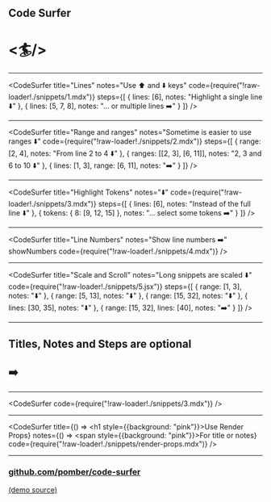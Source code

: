 
## Code Surfer

# <🏄/>

---

<CodeSurfer
  title="Lines"
  notes="Use ⬆️ and ⬇️ keys"
  code={require("!raw-loader!./snippets/1.mdx")}
  steps={[
    { lines: [6], notes: "Highlight a single line ⬇️" },
    { lines: [5, 7, 8], notes: "... or multiple lines ➡️" }
  ]}
/>

---

<CodeSurfer
  title="Range and ranges"
  notes="Sometime is easier to use ranges ⬇️"
  code={require("!raw-loader!./snippets/2.mdx")}
  steps={[
    { range: [2, 4], notes: "From line 2 to 4 ⬇️" },
    { ranges: [[2, 3], [6, 11]], notes: "2, 3 and 6 to 10 ⬇️" },
    { lines: [1, 3], range: [6, 11], notes: "➡️" }
  ]}
/>

---

<CodeSurfer
  title="Highlight Tokens"
  notes="⬇️"
  code={require("!raw-loader!./snippets/3.mdx")}
  steps={[
    { lines: [6], notes: "Instead of the full line ⬇️" },
    { tokens: { 8: [9, 12, 15] }, notes: "... select some tokens ➡️" }
  ]}
/>

---

<CodeSurfer
  title="Line Numbers"
  notes="Show line numbers ➡️"
  showNumbers
  code={require("!raw-loader!./snippets/4.mdx")}
/>

---

<CodeSurfer
  title="Scale and Scroll"
  notes="Long snippets are scaled ⬇️"
  code={require("!raw-loader!./snippets/5.jsx")}
  steps={[
    { range: [1, 3], notes: "⬇️" },
    { range: [5, 13], notes: "⬇️" },
    { range: [15, 32], notes: "⬇️" },
    { lines: [30, 35], notes: "⬇️" },
    { range: [15, 32], lines: [40], notes: "➡️" }
  ]}
/>

---

## Titles, Notes and Steps are optional

## ➡️

---

<CodeSurfer
  code={require("!raw-loader!./snippets/3.mdx")}
/>

---

<CodeSurfer
  title={() => <h1 style={{background: "pink"}}>Use Render Props</h1>}
  notes={() => <span style={{background: "pink"}}>For title or notes</span>}
  code={require("!raw-loader!./snippets/render-props.mdx")}
/>

---


### [github.com/pomber/code-surfer](https://github.com/pomber/code-surfer)

[(demo source)](https://github.com/pomber/code-surfer/blob/master/packages/mdx-deck-code-surfer/docs/sample.mdx)
